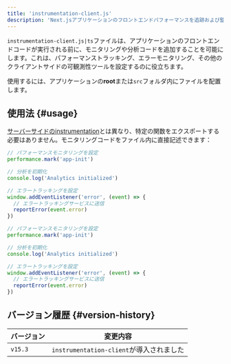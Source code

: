 ```yaml
---
title: 'instrumentation-client.js'
description: 'Next.jsアプリケーションのフロントエンドパフォーマンスを追跡および監視するためのクライアントサイドのinstrumentationを追加する方法を学びます。'
---
```


`instrumentation-client.js|ts`ファイルは、アプリケーションのフロントエンドコードが実行される前に、モニタリングや分析コードを追加することを可能にします。これは、パフォーマンストラッキング、エラーモニタリング、その他のクライアントサイドの可観測性ツールを設定するのに役立ちます。

使用するには、アプリケーションの**root**または`src`フォルダ内にファイルを配置します。

## 使用法 {#usage}

[サーバーサイドのinstrumentation](/docs/app/guides/instrumentation)とは異なり、特定の関数をエクスポートする必要はありません。モニタリングコードをファイル内に直接記述できます：

<Tabs>
<TabItem value="ts" label="TypeScript">

```ts title="instrumentation-client.ts" switcher
// パフォーマンスモニタリングを設定
performance.mark('app-init')

// 分析を初期化
console.log('Analytics initialized')

// エラートラッキングを設定
window.addEventListener('error', (event) => {
  // エラートラッキングサービスに送信
  reportError(event.error)
})
```

</TabItem>
<TabItem value="js" label="JavaScript">

```js title="instrumentation-client.js" switcher
// パフォーマンスモニタリングを設定
performance.mark('app-init')

// 分析を初期化
console.log('Analytics initialized')

// エラートラッキングを設定
window.addEventListener('error', (event) => {
  // エラートラッキングサービスに送信
  reportError(event.error)
})
```

</TabItem>
</Tabs>

## バージョン履歴 {#version-history}

| バージョン | 変更内容                                 |
| ---------- | ---------------------------------------- |
| `v15.3`    | `instrumentation-client`が導入されました |

